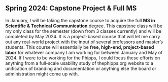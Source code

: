 ## Spring 2024: Capstone Project & Full MS

In January, I will be taking the capstone course to acquire the full **MS in Scientific & Technical Communication** degree. This capstone class will be my only class for the semester (down from 3 classes currently) and will be completed by May 2024. It is a project-based course that will let me carry out any real-world project with the input of several professors and master’s students. This course will essentially be **free, high-end, project-based labor** for whatever company I am working for between January and May of 2024. If I were to be working for the Phipps, I could focus these efforts on anything from a full-scale usability study of thephipps.org website to a unification of branding and documentation or anything else the board or administration might come up with. 
